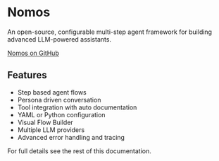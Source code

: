 
# Nomos

An open-source, configurable multi-step agent framework for building advanced LLM-powered assistants.

[Nomos on GitHub](https://github.com/dowhiledev/nomos)

## Features

- Step based agent flows
- Persona driven conversation
- Tool integration with auto documentation
- YAML or Python configuration
- Visual Flow Builder
- Multiple LLM providers
- Advanced error handling and tracing

For full details see the rest of this documentation.
